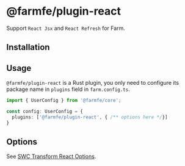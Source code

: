 
# @farmfe/plugin-react
Support `React Jsx` and `React Refresh` for Farm.

## Installation

<PackageManagerTabs command="pnpm add @farmfe/plugin-react" />

## Usage
`@farmfe/plugin-react` is a Rust plugin, you only need to configure its package name in `plugins` field in `farm.config.ts`.
```ts {4}
import { UserConfig } from '@farmfe/core';

const config: UserConfig = {
  plugins: ['@farmfe/plugin-react', { /** options here */}]
}
```

## Options
See [SWC Transform React Options](https://swc.rs/docs/configuration/compilation#jsctransformreact).
